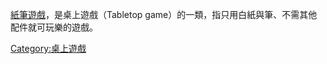 {{Catnav|頁面分類|各種主題的頁面分類|類型|遊戲類型|桌上遊戲}}
[[紙筆遊戲|紙筆遊戲]]，是桌上遊戲（Tabletop game）的一類，指只用白紙與筆、不需其他配件就可玩樂的遊戲。
{{Commonscat|Paper and pencil games}}

[[Category:桌上遊戲|Category:桌上遊戲]]